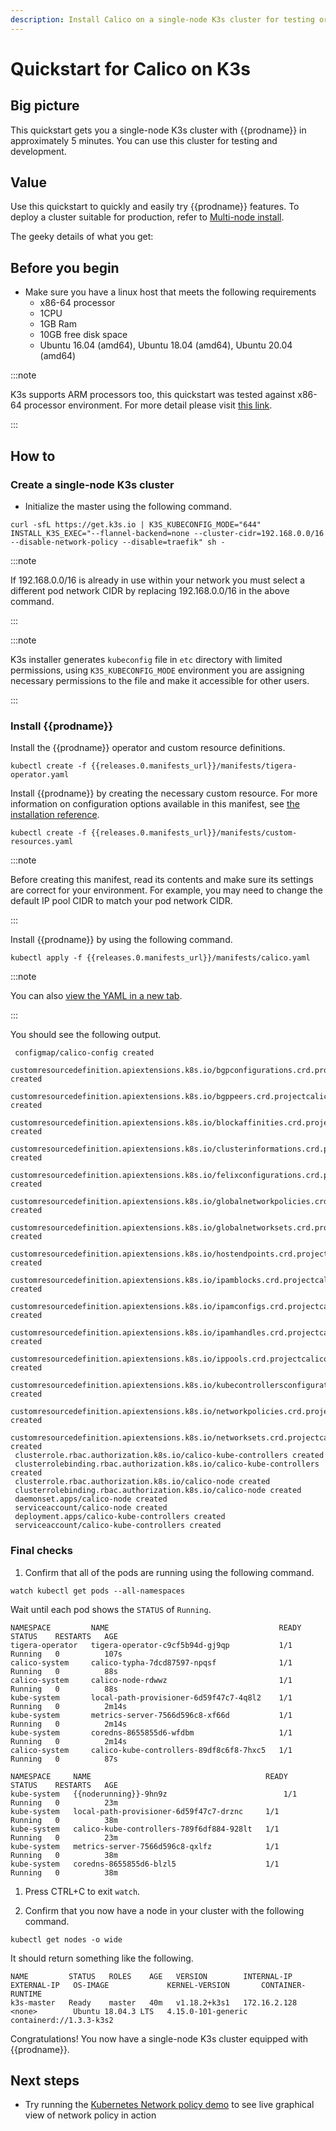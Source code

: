 ```yaml
---
description: Install Calico on a single-node K3s cluster for testing or development in under 5 minutes.
---
```


# Quickstart for Calico on K3s


## Big picture

This quickstart gets you a single-node K3s cluster with {{prodname}}
in approximately 5 minutes. You can use this cluster for testing and
development.

## Value

Use this quickstart to quickly and easily try {{prodname}} features. To deploy a cluster suitable for production, refer to [Multi-node install](multi-node-install.mdx).

The geeky details of what you get:

<GeekDetails
  prodname='{{prodname}}'
  details='Policy:Calico,IPAM:Calico,CNI:Calico,Overlay:VXLAN,Routing:Calico,Datastore:Kubernetes'
/>

## Before you begin

- Make sure you have a linux host that meets the following requirements
  - x86-64 processor
  - 1CPU
  - 1GB Ram
  - 10GB free disk space
  - Ubuntu 16.04 (amd64), Ubuntu 18.04 (amd64), Ubuntu 20.04 (amd64)

:::note

K3s supports ARM processors too, this quickstart was tested against x86-64 processor environment.
For more detail please visit [this link](https://rancher.com/docs/k3s/latest/en/installation/installation-requirements/#operating-systems).

:::

## How to

### Create a single-node K3s cluster

- Initialize the master using the following command.

```batch
curl -sfL https://get.k3s.io | K3S_KUBECONFIG_MODE="644" INSTALL_K3S_EXEC="--flannel-backend=none --cluster-cidr=192.168.0.0/16 --disable-network-policy --disable=traefik" sh -
```

:::note

If 192.168.0.0/16 is already in use within your network you must select a different pod network
CIDR by replacing 192.168.0.0/16 in the above command.

:::

:::note

K3s installer generates `kubeconfig` file in `etc` directory with limited permissions, using `K3S_KUBECONFIG_MODE` environment
you are assigning necessary permissions to the file and make it accessible for other users.

:::

### Install {{prodname}}

   <Tabs>
<TabItem label="Operator" value="Operator-0">

Install the {{prodname}} operator and custom resource definitions.

```batch
kubectl create -f {{releases.0.manifests_url}}/manifests/tigera-operator.yaml
```

Install {{prodname}} by creating the necessary custom resource. For more information on configuration options available in this manifest, see [the installation reference](../../../reference/installation/api.mdx).

```batch
kubectl create -f {{releases.0.manifests_url}}/manifests/custom-resources.yaml
```

:::note

Before creating this manifest, read its contents and make sure its settings are correct for your environment. For example,
you may need to change the default IP pool CIDR to match your pod network CIDR.

:::

</TabItem>
<TabItem label="Manifest" value="Manifest-1">

Install {{prodname}} by using the following command.

```batch
kubectl apply -f {{releases.0.manifests_url}}/manifests/calico.yaml
```

:::note

You can also
[view the YAML in a new tab]({{releases.0.manifests_url}}/manifests/calico.yaml).

:::

You should see the following output.

```
 configmap/calico-config created
 customresourcedefinition.apiextensions.k8s.io/bgpconfigurations.crd.projectcalico.org created
 customresourcedefinition.apiextensions.k8s.io/bgppeers.crd.projectcalico.org created
 customresourcedefinition.apiextensions.k8s.io/blockaffinities.crd.projectcalico.org created
 customresourcedefinition.apiextensions.k8s.io/clusterinformations.crd.projectcalico.org created
 customresourcedefinition.apiextensions.k8s.io/felixconfigurations.crd.projectcalico.org created
 customresourcedefinition.apiextensions.k8s.io/globalnetworkpolicies.crd.projectcalico.org created
 customresourcedefinition.apiextensions.k8s.io/globalnetworksets.crd.projectcalico.org created
 customresourcedefinition.apiextensions.k8s.io/hostendpoints.crd.projectcalico.org created
 customresourcedefinition.apiextensions.k8s.io/ipamblocks.crd.projectcalico.org created
 customresourcedefinition.apiextensions.k8s.io/ipamconfigs.crd.projectcalico.org created
 customresourcedefinition.apiextensions.k8s.io/ipamhandles.crd.projectcalico.org created
 customresourcedefinition.apiextensions.k8s.io/ippools.crd.projectcalico.org created
 customresourcedefinition.apiextensions.k8s.io/kubecontrollersconfigurations.crd.projectcalico.org created
 customresourcedefinition.apiextensions.k8s.io/networkpolicies.crd.projectcalico.org created
 customresourcedefinition.apiextensions.k8s.io/networksets.crd.projectcalico.org created
 clusterrole.rbac.authorization.k8s.io/calico-kube-controllers created
 clusterrolebinding.rbac.authorization.k8s.io/calico-kube-controllers created
 clusterrole.rbac.authorization.k8s.io/calico-node created
 clusterrolebinding.rbac.authorization.k8s.io/calico-node created
 daemonset.apps/calico-node created
 serviceaccount/calico-node created
 deployment.apps/calico-kube-controllers created
 serviceaccount/calico-kube-controllers created
```

</TabItem>
   </Tabs>

### Final checks

1. Confirm that all of the pods are running using the following command.

```batch
watch kubectl get pods --all-namespaces
```

Wait until each pod shows the `STATUS` of `Running`.

<Tabs>
<TabItem label="Operator" value="Operator-2">

```
NAMESPACE         NAME                                      READY   STATUS    RESTARTS   AGE
tigera-operator   tigera-operator-c9cf5b94d-gj9qp           1/1     Running   0          107s
calico-system     calico-typha-7dcd87597-npqsf              1/1     Running   0          88s
calico-system     calico-node-rdwwz                         1/1     Running   0          88s
kube-system       local-path-provisioner-6d59f47c7-4q8l2    1/1     Running   0          2m14s
kube-system       metrics-server-7566d596c8-xf66d           1/1     Running   0          2m14s
kube-system       coredns-8655855d6-wfdbm                   1/1     Running   0          2m14s
calico-system     calico-kube-controllers-89df8c6f8-7hxc5   1/1     Running   0          87s
```

</TabItem>
<TabItem label="Manifest" value="Manifest-3">

```
NAMESPACE     NAME                                       READY   STATUS    RESTARTS   AGE
kube-system   {{noderunning}}-9hn9z                          1/1     Running   0          23m
kube-system   local-path-provisioner-6d59f47c7-drznc     1/1     Running   0          38m
kube-system   calico-kube-controllers-789f6df884-928lt   1/1     Running   0          23m
kube-system   metrics-server-7566d596c8-qxlfz            1/1     Running   0          38m
kube-system   coredns-8655855d6-blzl5                    1/1     Running   0          38m
```

</TabItem>
</Tabs>

1. Press CTRL+C to exit `watch`.

2. Confirm that you now have a node in your cluster with the
   following command.

```batch
kubectl get nodes -o wide
```

It should return something like the following.

```
NAME         STATUS   ROLES    AGE   VERSION        INTERNAL-IP    EXTERNAL-IP   OS-IMAGE             KERNEL-VERSION       CONTAINER-RUNTIME
k3s-master   Ready    master   40m   v1.18.2+k3s1   172.16.2.128   <none>        Ubuntu 18.04.3 LTS   4.15.0-101-generic   containerd://1.3.3-k3s2
```

Congratulations! You now have a single-node K3s cluster
equipped with {{prodname}}.

## Next steps

- Try running the [Kubernetes Network policy demo](../../../network-policy/get-started/kubernetes-policy/kubernetes-demo.mdx) to see live graphical view of network policy in action
